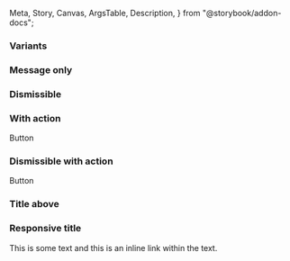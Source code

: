   Meta,
  Story,
  Canvas,
  ArgsTable,
  Description,
} from "@storybook/addon-docs";

<Meta
  title="React Components/Alert"
  component={IcAlert}
/>

<Description markdown={readme} />

### Variants

<Canvas>
  <Story name="Variants">
    <IcAlert heading="Neutral" message="This alert is for displaying miscellaneous messages"></IcAlert>
    <IcAlert variant="info" heading="Info" message="This alert is for displaying information"></IcAlert>
    <IcAlert variant="error" heading="Error" message="This alert is for displaying errors"></IcAlert>
    <IcAlert variant="warning" heading="Warning" message="This alert is for displaying warnings"></IcAlert>
    <IcAlert variant="success" heading="Success" message="This alert is for displaying success messages. 
    It has a very long message with lots of text which goes over multiple 
    lines so the alert should expand as well to make sure it doesn't overflow"></IcAlert>
  </Story>
</Canvas>

### Message only

<Canvas>
  <Story name="Message only">
    <IcAlert message="This alert is for displaying miscellaneous messages"></IcAlert>
  </Story>
</Canvas>

### Dismissible

<Canvas>
  <Story name="Dismissible">
    <IcAlert heading="Neutral" message="This alert is for displaying miscellaneous messages" dismissible></IcAlert>
  </Story>
</Canvas>

### With action

<Canvas>
  <Story name="With action">
    <IcAlert heading="Neutral" message="This alert is for displaying miscellaneous messages"><IcButton slot="action" variant="secondary">Button</IcButton></IcAlert>
  </Story>
</Canvas>

### Dismissible with action

<Canvas>
  <Story name="Dismissible with action">
    <IcAlert heading="Neutral" message="This alert is for displaying miscellaneous messages" dismissible><IcButton slot="action" variant="secondary">Button</IcButton></IcAlert>
  </Story>
</Canvas>

### Title above

<Canvas>
  <Story name="Title above">
    <IcAlert heading="Neutral" message="This alert is for displaying miscellaneous messages" titleAbove></IcAlert>
  </Story>
</Canvas>

### Responsive title

<Canvas>
  <Story name="Responsive title">
    <IcAlert heading="This title is very long so should force the alert to add 'title-above'"
    message="This alert does not have 'title-above' added as a prop but it is forced to add it due to the length of the title"></IcAlert>
    <IcAlert variant="success" heading="Shorter title" message="Neither of these has 'title-above' set to true"></IcAlert>
  </Story>
</Canvas>

<Canvas>
  <Story name="Custom message">
    <IcAlert heading="This alert uses a custom message slot">
      <p slot="message">
        This is some text and <IcLink href="/" inline>this is an inline link</IcLink> within the text.
      </p>
    </IcAlert>
  </Story>
</Canvas>